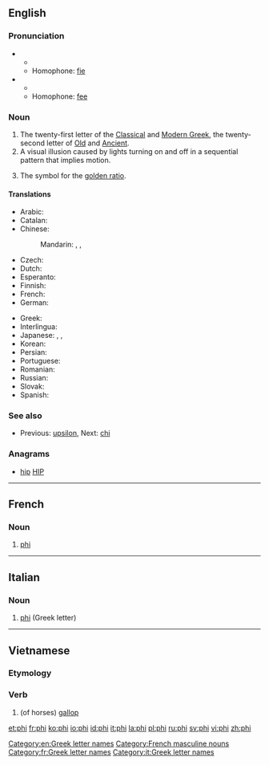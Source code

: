 ==English==
{{wikipedia}}
{{letter disp2| upsilon| [[image:Greek_uc_phi.png|36px]] [[image:Greek_lc_phi.png|27px]] | chi| φεῖ | Φ | φ }}

===Pronunciation===
* {{IPA|/faɪ/}}
** {{rhymes|aɪ}}
** Homophone: [[fie]]
* {{IPA|/fiː/}}
** {{rhymes|iː}}
** Homophone: [[fee]]

===Noun===
{{en-noun}}

# The twenty-first letter of the [[Classical Greek|Classical]] and [[Modern Greek]], the twenty-second letter of [[Old Greek|Old]] and [[Ancient Greek|Ancient]].
# A visual illusion caused by lights turning on and off in a sequential pattern that implies motion.
# {{mathematics}} The symbol for the [[golden ratio]].

====Translations====
{{trans-top|Greek letter}}
* Arabic: {{t-|ar|فاي|m|tr=fay|sc=Arab}}
* Catalan: {{t+|ca|fi|f}}
* Chinese:
*: Mandarin: {{t|cmn|弗愛|sc=Hani}}, {{t|cmn|佛爱|tr=fú'ài|sc=Hani}}, {{t|cmn|斐|tr=fěi|sc=Hani}}
* Czech: {{t-|cs|fí|n}}
* Dutch: {{t-|nl|phi|m|f}}
* Esperanto: {{t-|eo|fio}}
* Finnish: {{t+|fi|fii}}
* French: {{t+|fr|phi|m}}
* German: {{t+|de|Phi|n}}
{{trans-mid}}
* Greek: {{t+|el|φι|n|tr=fi|sc=Grek}}
* Interlingua: {{t-|ia|phi}}
* Japanese: {{t-|ja|ファイ|tr=fai|sc=Jpan}}, {{t-|ja|フィ|tr=fi|sc=Jpan}}, {{t-|ja|ピー|tr=pī|sc=Jpan}}
* Korean: {{t+|ko|피|tr=pi|sc=Kore}}
* Persian: {{t+|fa|فی|tr=fi|sc=fa-Arab}}
* Portuguese: {{t+|pt|fi|m}}
* Romanian: {{t+|ro|fi}}
* Russian: {{t+|ru|фи|tr=fi|sc=Cyrl}} {{indeclinable}}
* Slovak: {{t-|sk|fí}}
* Spanish: {{t+|es|fi|f}}
{{trans-bottom}}

===See also===
* {{sense|Greek letter}}  Previous: [[upsilon]], Next: [[chi]]

===Anagrams===
* [[hip#English|hip]] [[HIP#English|HIP]]

[[Category:en:Greek letter names]]

----

==French==

===Noun===
{{fr-noun-inv|m}}

# [[#English|phi]] {{gloss|Greek letter}}

[[Category:French masculine nouns]]
[[Category:fr:Greek letter names]]

----

==Italian==

===Noun===
{{wikipedia|lang=it}}
{{head|it|noun}} {{m|inv}}

# [[#English|phi]] (Greek letter)

[[Category:it:Greek letter names]]

----

==Vietnamese==

===Etymology===
{{rfe|lang=vi}}

===Verb===
{{vi-verb}}

# (of horses) [[gallop]]

{{attention|vi}}

[[et:phi]]
[[fr:phi]]
[[ko:phi]]
[[io:phi]]
[[id:phi]]
[[it:phi]]
[[la:phi]]
[[pl:phi]]
[[ru:phi]]
[[sv:phi]]
[[vi:phi]]
[[zh:phi]]
